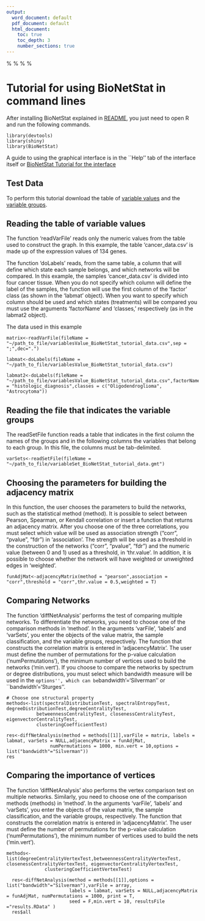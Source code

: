 ```yaml
---
output:
  word_document: default
  pdf_document: default
  html_document:
    toc: true
    toc_depth: 3
    number_sections: true
---
```

%\VignetteIndexEntry{2. R console tutorial}
%\VignetteKeywords{Line command}
%\VignettePackage{BioNetStat}
%\VignetteEngine{knitr::knitr}

# Tutorial for using BioNetStat in command lines

After installing BioNetStat explained in [README](/README.md), you just need to open R and run the following commands.
```Rscript
library(devtools)
library(shiny)
library(BioNetStat)
```
A guide to using the graphical interface is in the ``Help'' tab of the interface itself or [BioNetStat Tutorial for the interface](tutorial_BNS_interface.md )

## Test Data
To perform this tutorial download the table of [variable values](https://github.com/jardimViniciusC/BioNetStat/blob/master/inst/extdata/variablesValue_BioNetStat_tutorial_data.csv) and the [variable groups](https://github.com/jardimViniciusC/BioNetStat/blob/master/inst/extdata/variableSet_BioNetStat_tutorial_data.gmt).

## Reading the table of variable values
The function 'readVarFile' reads only the numeric values from the table used to construct the graph. In this example, the table 'cancer_data.csv' is made up of the expression values of 134 genes.

The function 'doLabels' reads, from the same table, a column that will define which state each sample belongs, and which networks will be compared. In this example, the samples 'cancer_data.csv' is divided into four cancer tissue. When you do not specify which column will define the label of the samples, the function will use the first column of the 'factor' class (as shown in the 'labmat' object). When you want to specify which column should be used and which states (treatments) will be compared you must use the arguments 'factorName' and 'classes,' respectively (as in the labmat2 object).

The data used in this example 
```Rscript
matrix<-readVarFile(fileName = "~/path_to_file/variablesValue_BioNetStat_tutorial_data.csv",sep = ";",dec=".")

labmat<-doLabels(fileName = "~/path_to_file/variablesValue_BioNetStat_tutorial_data.csv")

labmat2<-doLabels(fileName = "~/path_to_file/variablesValue_BioNetStat_tutorial_data.csv",factorName = "histologic_diagnosis",classes = c("Oligodendroglioma", "Astrocytoma"))
```
## Reading the file that indicates the variable groups
The readSetFile function reads a table that indicates in the first column the names of the groups and in the following columns the variables that belong to each group. In this file, the columns must be tab-delimited.
```Rscript
varSets<-readSetFile(fileName = "~/path_to_file/variableSet_BioNetStat_tutorial_data.gmt")
```
## Choosing the parameters for building the adjacency matrix

In this function, the user chooses the parameters to build the networks, such as the statistical method (method). It is possible to select between Pearson, Spearman, or Kendall correlation or insert a function that returns an adjacency matrix. After you choose one of the three correlations, you must select which value will be used as association strength ("corr", "pvalue", "fdr") in 'association'. The strength will be used as a threshold in the construction of the networks ("corr", "pvalue", "fdr") and the numeric value (between 0 and 1) used as a threshold, in 'thr.value'. In addition, it is possible to choose whether the network will have weighted or unweighted edges in 'weighted'.
```Rscript
funAdjMat<-adjacencyMatrix(method = "pearson",association = "corr",threshold = "corr",thr.value = 0.5,weighted = T)
```

## Comparing Networks

The function 'diffNetAnalysis' performs the test of comparing multiple networks. To differentiate the networks, you need to choose one of the comparison methods in 'method'. In the arguments 'varFile', 'labels' and 'varSets', you enter the objects of the value matrix, the sample classification, and the variable groups, respectively. The function that constructs the correlation matrix is entered in 'adjacencyMatrix'. The user must define the number of permutations for the p-value calculation ('numPermutations'), the minimum number of vertices used to build the networks ('min.vert'). If you choose to compare the networks by spectrum or degree distributions, you must select which bandwidth measure will be used in the ``options'', which can be ``bandwidth'='Silverman'' or ``bandwidth'='Sturges''.
```Rscript
# Choose one structural property
methods<-list(spectralDistributionTest, spectralEntropyTest, degreeDistributionTest,degreeCentralityTest,
           betweennessCentralityTest, closenessCentralityTest, eigenvectorCentralityTest,
           clusteringCoefficientTest)
           
res<-diffNetAnalysis(method = methods[[1]],varFile = matrix, labels = labmat, varSets = NULL,adjacencyMatrix = funAdjMat,
                numPermutations = 1000, min.vert = 10,options = list("bandwidth"="Silverman"))
res
```
## Comparing the importance of vertices

The function 'diffNetAnalysis' also performs the vertex comparison test on multiple networks. Similarly, you need to choose one of the comparison methods (methods) in 'method'. In the arguments 'varFile', 'labels' and 'varSets', you enter the objects of the value matrix, the sample classification, and the variable groups, respectively. The function that constructs the correlation matrix is entered in 'adjacencyMatrix'. The user must define the number of permutations for the p-value calculation ('numPermutations'), the minimum number of vertices used to build the nets ('min.vert').
```Rscript
methods<-list(degreeCentralityVertexTest,betweennessCentralityVertexTest, closenessCentralityVertexTest, eigenvectorCentralityVertexTest,
              clusteringCoefficientVertexTest)

  res<-diffNetAnalysis(method = methods[[1]],options = list("bandwidth"="Silverman"),varFile = array,
                       labels = labmat, varSets = NULL,adjacencyMatrix = funAdjMat, numPermutations = 1000, print = T,
                       seed = F,min.vert = 10, resultsFile ="results.RData" )
  res$all
```
